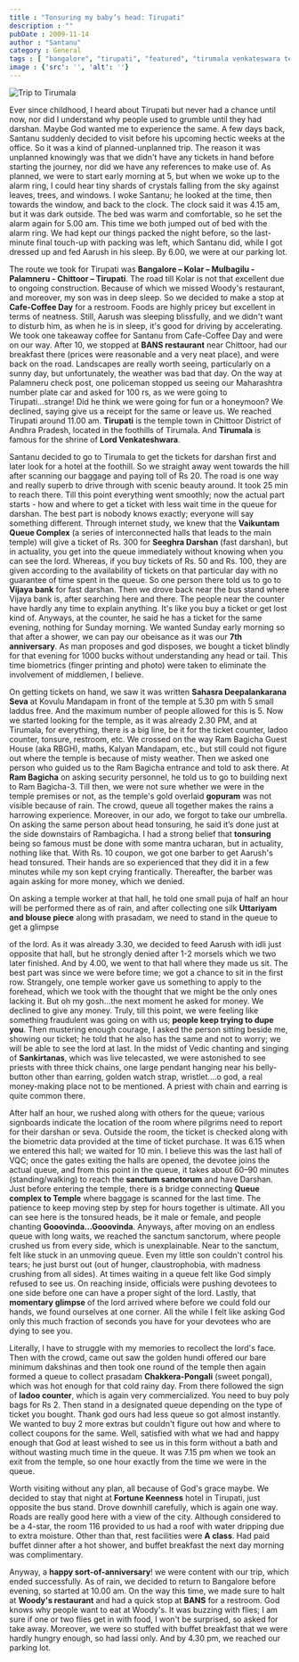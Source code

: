 ```yaml
---
title : "Tonsuring my baby’s head: Tirupati"
description : ""
pubDate : 2009-11-14
author : "Santanu"
category : General
tags : [ "bangalore", "tirupati", "featured", "tirumala venkateswara temple", "bagalore to tirupati", "bans restaurant", "fortune keenness  hotel", "woody's restaurant", "car trip",]
image : {'src': '', 'alt': ''}
---
```


<Image src={pic1} alt="Trip to Tirumala"/>

Ever since childhood, I heard about Tirupati but never had a chance until now, nor did I understand why people used to grumble until they had darshan. Maybe God wanted me to experience the same. A few days back, Santanu suddenly decided to visit before his upcoming hectic weeks at the office. So it was a kind of planned-unplanned trip. The reason it was unplanned knowingly was that we didn't have any tickets in hand before starting the journey, nor did we have any references to make use of. As planned, we were to start early morning at 5, but when we woke up to the alarm ring, I could hear tiny shards of crystals falling from the sky against leaves, trees, and windows. I woke Santanu; he looked at the time, then towards the window, and back to the clock. The clock said it was 4.15 am, but it was dark outside. The bed was warm and comfortable, so he set the alarm again for 5.00 am. This time we both jumped out of bed with the alarm ring. We had kept our things packed the night before, so the last-minute final touch-up with packing was left, which Santanu did, while I got dressed up and fed Aarush in his sleep. By 6.00, we were at our parking lot.

The route we took for Tirupati was **Bangalore – Kolar – Mulbagilu - Palamneru - Chittoor – Tirupati**. The road till Kolar is not that excellent due to ongoing construction. Because of which we missed Woody's restaurant, and moreover, my son was in deep sleep. So we decided to make a stop at **Cafe-Coffee Day** for a restroom. Foods are highly pricey but excellent in terms of neatness. Still, Aarush was sleeping blissfully, and we didn't want to disturb him, as when he is in sleep, it's good for driving by accelerating. We took one takeaway coffee for Santanu from Cafe-Coffee Day and were on our way. After 10, we stopped at **BANS restaurant** near Chittoor, had our breakfast there (prices were reasonable and a very neat place), and were back on the road. Landscapes are really worth seeing, particularly on a sunny day, but unfortunately, the weather was bad that day. On the way at Palamneru check post, one policeman stopped us seeing our Maharashtra number plate car and asked for 100 rs, as we were going to Tirupati...strange! Did he think we were going for fun or a honeymoon? We declined, saying give us a receipt for the same or leave us. We reached Tirupati around 11.00 am. **Tirupati** is the temple town in Chittoor District of Andhra Pradesh, located in the foothills of Tirumala. And **Tirumala** is famous for the shrine of **Lord Venkateshwara**.

Santanu decided to go to Tirumala to get the tickets for darshan first and later look for a hotel at the foothill. So we straight away went towards the hill after scanning our baggage and paying toll of Rs 20. The road is one way and really superb to drive through with scenic beauty around. It took 25 min to reach there. Till this point everything went smoothly; now the actual part starts - how and where to get a ticket with less wait time in the queue for darshan. The best part is nobody knows exactly; everyone will say something different. Through internet study, we knew that the **Vaikuntam Queue Complex** (a series of interconnected halls that leads to the main temple) will give a ticket of Rs. 300 for **Seeghra Darshan** (fast darshan), but in actuality, you get into the queue immediately without knowing when you can see the lord. Whereas, if you buy tickets of Rs. 50 and Rs. 100, they are given according to the availability of tickets on that particular day with no guarantee of time spent in the queue. So one person there told us to go to **Vijaya bank** for fast darshan. Then we drove back near the bus stand where Vijaya bank is, after searching here and there. The people near the counter have hardly any time to explain anything. It's like you buy a ticket or get lost kind of. Anyways, at the counter, he said he has a ticket for the same evening, nothing for Sunday morning. We wanted Sunday early morning so that after a shower, we can pay our obeisance as it was our **7th anniversary**. As man proposes and god disposes, we bought a ticket blindly for that evening for 1000 bucks without understanding any head or tail. This time biometrics (finger printing and photo) were taken to eliminate the involvement of middlemen, I believe.

On getting tickets on hand, we saw it was written **Sahasra Deepalankarana Seva** at Kovulu Mandapam in front of the temple at 5.30 pm with 5 small laddus free. And the maximum number of people allowed for this is 5. Now we started looking for the temple, as it was already 2.30 PM, and at Tirumala, for everything, there is a big line, be it for the ticket counter, ladoo counter, tonsure, restroom, etc. We crossed on the way Ram Bagicha Guest House (aka RBGH), maths, Kalyan Mandapam, etc., but still could not figure out where the temple is because of misty weather. Then we asked one person who guided us to the Ram Bagicha entrance and told to ask there. At **Ram Bagicha** on asking security personnel, he told us to go to building next to Ram Bagicha-3. Till then, we were not sure whether we were in the temple premises or not, as the temple's gold overlaid **gopuram** was not visible because of rain. The crowd, queue all together makes the rains a harrowing experience. Moreover, in our ado, we forgot to take our umbrella. On asking the same person about head tonsuring, he said it’s done just at the side downstairs of Rambagicha. I had a strong belief that **tonsuring** being so famous must be done with some mantra ucharan, but in actuality, nothing like that. With Rs. 10 coupon, we got one barber to get Aarush's head tonsured. Their hands are so experienced that they did it in a few minutes while my son kept crying frantically. Thereafter, the barber was again asking for more money, which we denied.

On asking a temple worker at that hall, he told one small puja of half an hour will be performed there as of rain, and after collecting one silk **Uttariyam and blouse piece** along with prasadam, we need to stand in the queue to get a glimpse

 of the lord. As it was already 3.30, we decided to feed Aarush with idli just opposite that hall, but he strongly denied after 1-2 morsels which we two later finished. And by 4.00, we went to that hall where they made us sit. The best part was since we were before time; we got a chance to sit in the first row. Strangely, one temple worker gave us something to apply to the forehead, which we took with the thought that we might be the only ones lacking it. But oh my gosh...the next moment he asked for money. We declined to give any money. Truly, till this point, we were feeling like something fraudulent was going on with us; **people keep trying to dupe you**. Then mustering enough courage, I asked the person sitting beside me, showing our ticket; he told that he also has the same and not to worry; we will be able to see the lord at last. In the midst of Vedic chanting and singing of **Sankirtanas**, which was live telecasted, we were astonished to see priests with three thick chains, one large pendant hanging near his belly-button other than earring, golden watch strap, wristlet....o god, a real money-making place not to be mentioned. A priest with chain and earring is quite common there.

After half an hour, we rushed along with others for the queue; various signboards indicate the location of the room where pilgrims need to report for their darshan or seva. Outside the room, the ticket is checked along with the biometric data provided at the time of ticket purchase. It was 6.15 when we entered this hall; we waited for 10 min. I believe this was the last hall of VQC; once the gates exiting the halls are opened, the devotee joins the actual queue, and from this point in the queue, it takes about 60–90 minutes (standing/walking) to reach the **sanctum sanctorum** and have Darshan. Just before entering the temple, there is a bridge connecting **Queue complex to Temple** where baggage is scanned for the last time. The patience to keep moving step by step for hours together is ultimate. All you can see here is the tonsured heads, be it male or female, and people chanting **Gooovinda...Gooovinda**. Anyways, after moving on an endless queue with long waits, we reached the sanctum sanctorum, where people crushed us from every side, which is unexplainable. Near to the sanctum, felt like stuck in an unmoving queue. Even my little son couldn't control his tears; he just burst out (out of hunger, claustrophobia, with madness crushing from all sides). At times waiting in a queue felt like God simply refused to see us. On reaching inside, officials were pushing devotees to one side before one can have a proper sight of the lord. Lastly, that **momentary glimpse** of the lord arrived where before we could fold our hands, we found ourselves at one corner. All the while I felt like asking God only this much fraction of seconds you have for your devotees who are dying to see you.

Literally, I have to struggle with my memories to recollect the lord's face. Then with the crowd, came out saw the golden hundi offered our bare minimum dakshinas and then took one round of the temple then again formed a queue to collect prasadam **Chakkera-Pongali** (sweet pongal), which was hot enough for that cold rainy day. From there followed the sign of **ladoo counter**, which is again very commercialized. You need to buy poly bags for Rs 2. Then stand in a designated queue depending on the type of ticket you bought. Thank god ours had less queue so got almost instantly. We wanted to buy 2 more extras but couldn't figure out how and where to collect coupons for the same. Well, satisfied with what we had and happy enough that God at least wished to see us in this form without a bath and without wasting much time in the queue. It was 7.15 pm when we took an exit from the temple, so one hour exactly from the time we were in the queue.

Worth visiting without any plan, all because of God's grace maybe. We decided to stay that night at **Fortune Keenness** hotel in Tirupati, just opposite the bus stand. Drove downhill carefully, which is again one way. Roads are really good here with a view of the city. Although considered to be a 4-star, the room 116 provided to us had a roof with water dripping due to extra moisture. Other than that, rest facilities were **A class**. Had paid buffet dinner after a hot shower, and buffet breakfast the next day morning was complimentary.

Anyway, a **happy sort-of-anniversary**! we were content with our trip, which ended successfully. As of rain, we decided to return to Bangalore before evening, so started at 10.00 am. On the way this time, we made sure to halt at **Woody's restaurant** and had a quick stop at **BANS** for a restroom. God knows why people want to eat at Woody's. It was buzzing with flies; I am sure if one or two flies get in with food, I won't be surprised, so asked for take away. Moreover, we were so stuffed with buffet breakfast that we were hardly hungry enough, so had lassi only. And by 4.30 pm, we reached our parking lot.